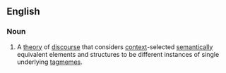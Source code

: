 ==English==

===Noun===
{{wikipedia}}
{{en-noun|-}}

# {{lb|en|linguistics}} A [[theory]] of [[discourse]] that considers [[context]]-selected [[semantics|semantically]] equivalent elements and structures to be different instances of single underlying [[tagmeme]]s.